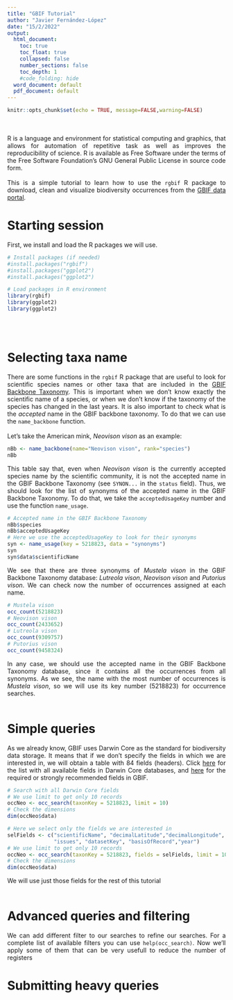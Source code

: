 ```yaml
---
title: "GBIF Tutorial"
author: "Javier Fernández-López"
date: "15/2/2022"
output:
  html_document:
    toc: true
    toc_float: true
    collapsed: false
    number_sections: false
    toc_depth: 1
    #code_folding: hide
  word_document: default
  pdf_document: default
---
```


<style>
body {
text-align: justify}
</style>

```r
knitr::opts_chunk$set(echo = TRUE, message=FALSE,warning=FALSE)
```
<br/><br/>
R is a language and environment for statistical computing and graphics, that allows for automation of repetitive task as well as improves the reproducibility of science. R is available as Free Software under the terms of the Free Software Foundation’s GNU General Public License in source code form.
<br/><br/>
This is a simple tutorial to learn how to use the `rgbif` R package to download, clean and visualize biodiversity occurrences from the [GBIF data portal](https://www.gbif.org/).

# Starting session

First, we install and load the R packages we will use. 

```r
# Install packages (if needed)
#install.packages("rgbif")
#install.packages("ggplot2")
#install.packages("ggplot2")

# Load packages in R environment
library(rgbif)
library(ggplot2)
library(ggplot2)
```
<br/><br/>

# Selecting taxa name
There are some functions in the `rgbif` R package that are useful to look for scientific species names or other taxa that are included in the [GBIF Backbone Taxonomy](https://www.gbif.org/dataset/d7dddbf4-2cf0-4f39-9b2a-bb099caae36c). This is important when we don't know exactly the scientific name of a species, or when we don't know if the taxonomy of the species has changed in the last years. It is also important to check what is the *accepted* name in the GBIF backbone taxonomy. To do that we can use the `name_backbone` function.
<br/><br/>
Let's take the American mink, _Neovison vison_ as an example:

```r
nBb <- name_backbone(name="Neovison vison", rank="species")
nBb
```
This table say that, even when _Neovison vison_ is the currently accepted species name by the scientific community, it is not the accepted name in the GBIF Backbone Taxonomy (see `SYNON...` in the `status` field). Thus, we should look for the list of synonyms of the accepted name in the GBIF Backbone Taxonomy. To do that, we take the `acceptedUsageKey` number and use the function `name_usage`.

```r
# Accepted name in the GBIF Backbone Taxonomy
nBb$species
nBb$acceptedUsageKey
# Here we use the acceptedUsageKey to look for their synonyms
syn <- name_usage(key = 5218823, data = "synonyms")
syn
syn$data$scientificName
```
We see that there are three synonyms of _Mustela vison_ in the GBIF Backbone Taxonomy database: _Lutreola vison_, _Neovison vison_ and _Putorius vison_. We can check now the number of occurrences assigned at each name.

```r
# Mustela vison
occ_count(5218823)
# Neovison vison
occ_count(2433652)
# Lutreola vison
occ_count(9309757)
# Putorius vison
occ_count(9458324)
```

In any case, we should use the accepted name in the GBIF Backbone Taxonomy database, since it contains all the occurrences from all synonyms. As we see, the name with the most number of occurrences is _Mustela vison_, so we will use its key number (5218823) for occurrence searches.
<br/><br/>

# Simple queries
As we already know, GBIF uses Darwin Core as the standard for biodiversity data storage. It means that if we don't specify the fields in which we are interested in, we will obtain a table with 84 fields (headers). Click [here](https://dwc.tdwg.org/terms/) for the list with all available fields in Darwin Core databases, and [here](https://www.gbif.org/es/data-quality-requirements-occurrences) for the required or strongly recommended fields in GBIF.


```r
# Search with all Darwin Core fields
# We use limit to get only 10 records
occNeo <- occ_search(taxonKey = 5218823, limit = 10)
# Check the dimensions
dim(occNeo$data)

# Here we select only the fields we are interested in
selFields <- c("scientificName", "decimalLatitude","decimalLongitude",
               "issues", "datasetKey", "basisOfRecord","year")
# We use limit to get only 10 records
occNeo <- occ_search(taxonKey = 5218823, fields = selFields, limit = 10)
# Check the dimensions
dim(occNeo$data)
```

We will use just those fields for the rest of this tutorial
<br/><br/>

# Advanced queries and filtering

We can add different filter to our searches to refine our searches. For a complete list of available filters you can use `help(occ_search)`. Now we'll apply some of them that can be very usefull to reduce the number of registers


# Submitting heavy queries

